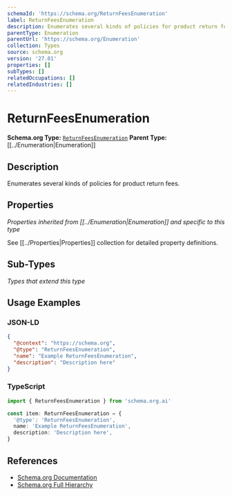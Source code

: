 ```yaml
---
schemaId: 'https://schema.org/ReturnFeesEnumeration'
label: ReturnFeesEnumeration
description: Enumerates several kinds of policies for product return fees.
parentType: Enumeration
parentUrl: 'https://schema.org/Enumeration'
collection: Types
source: schema.org
version: '27.01'
properties: []
subTypes: []
relatedOccupations: []
relatedIndustries: []
---
```

# ReturnFeesEnumeration

**Schema.org Type:** [`ReturnFeesEnumeration`](https://schema.org/ReturnFeesEnumeration)
**Parent Type:** [[../Enumeration|Enumeration]]

## Description

Enumerates several kinds of policies for product return fees.

## Properties

*Properties inherited from [[../Enumeration|Enumeration]] and specific to this type*

See [[../Properties|Properties]] collection for detailed property definitions.

## Sub-Types

*Types that extend this type*

## Usage Examples

### JSON-LD

```json
{
  "@context": "https://schema.org",
  "@type": "ReturnFeesEnumeration",
  "name": "Example ReturnFeesEnumeration",
  "description": "Description here"
}
```

### TypeScript

```typescript
import { ReturnFeesEnumeration } from 'schema.org.ai'

const item: ReturnFeesEnumeration = {
  '@type': 'ReturnFeesEnumeration',
  name: 'Example ReturnFeesEnumeration',
  description: 'Description here',
}
```

## References

- [Schema.org Documentation](https://schema.org/ReturnFeesEnumeration)
- [Schema.org Full Hierarchy](https://schema.org/docs/full.html)
